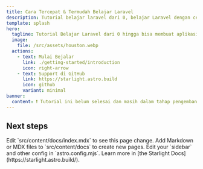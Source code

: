 ```yaml
---
title: Cara Tercepat & Termudah Belajar Laravel
description: Tutorial belajar laravel dari 0, belajar Laravel dengan cepat dan mudah 
template: splash
hero:
  tagline: Tutorial Belajar Laravel dari 0 hingga bisa membuat aplikasi web sendiri
  image:
    file: /src/assets/houston.webp
  actions:
    - text: Mulai Bejalar
      link: ./getting-started/introduction
      icon: right-arrow
    - text: Support di GitHub
      link: https://starlight.astro.build
      icon: github
      variant: minimal
banner:
  content: ❗ Tutorial ini belum selesai dan masih dalam tahap pengembangan. Stay tuned for updates! ❗
---
```



## Next steps

<CardGrid stagger>
	<Card title="Update content" icon="pencil">
		Edit `src/content/docs/index.mdx` to see this page change.
	</Card>
	<Card title="Add new content" icon="add-document">
		Add Markdown or MDX files to `src/content/docs` to create new pages.
	</Card>
	<Card title="Configure your site" icon="setting">
		Edit your `sidebar` and other config in `astro.config.mjs`.
	</Card>
	<Card title="Read the docs" icon="open-book">
		Learn more in [the Starlight Docs](https://starlight.astro.build/).
	</Card>
</CardGrid>

